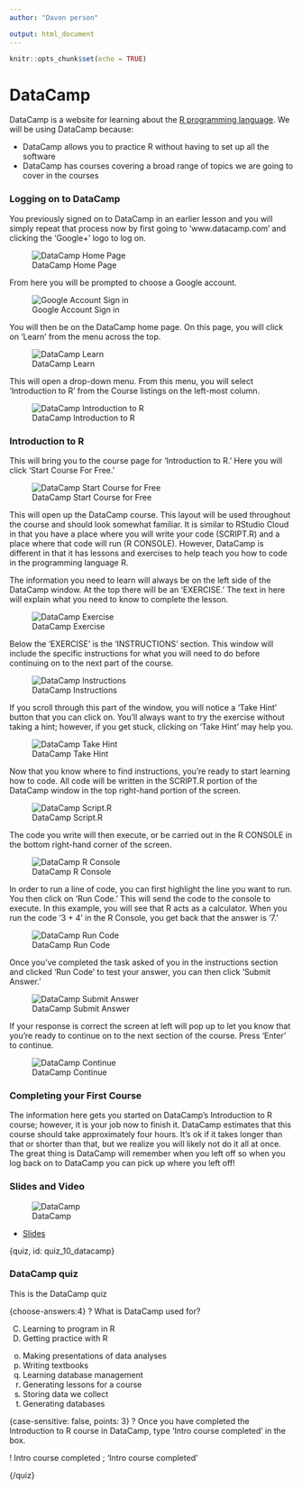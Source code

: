 ```yaml
---
author: "Davon person"

output: html_document
---
```


```r
knitr::opts_chunk$set(echo = TRUE)
```

# DataCamp

DataCamp is a website for learning about the [R programming language](https://www.r-project.org/). We will be using DataCamp because:

* DataCamp allows you to practice R without having to set up all the software
* DataCamp has courses covering a broad range of topics we are going to cover in the courses

### Logging on to DataCamp

You previously signed on to DataCamp in an earlier lesson and you will simply repeat that process now by first going to 'www.datacamp.com' and clicking the 'Google+' logo to log on.

![DataCamp Home Page](https://docs.google.com/presentation/d/1Kgpmw00v_OjhhXkf_ULGV4pWIJjNuu3Sukmd2aqbHUk/export/png?id=1Kgpmw00v_OjhhXkf_ULGV4pWIJjNuu3Sukmd2aqbHUk&pageid=g2fa05cc68b_0_0)

From here you will be prompted to choose a Google account.

![Google Account Sign in](https://docs.google.com/presentation/d/1Kgpmw00v_OjhhXkf_ULGV4pWIJjNuu3Sukmd2aqbHUk/export/png?id=1Kgpmw00v_OjhhXkf_ULGV4pWIJjNuu3Sukmd2aqbHUk&pageid=g2fa05cc68b_0_16)

You will then be on the DataCamp home page. On this page, you will click on 'Learn' from the menu across the top.

![DataCamp Learn](https://docs.google.com/presentation/d/1Kgpmw00v_OjhhXkf_ULGV4pWIJjNuu3Sukmd2aqbHUk/export/png?id=1Kgpmw00v_OjhhXkf_ULGV4pWIJjNuu3Sukmd2aqbHUk&pageid=g2fa05cc68b_0_10)

This will open a drop-down menu. From this menu, you will select 'Introduction to R' from the Course listings on the left-most column.

![DataCamp Introduction to R](https://docs.google.com/presentation/d/1Kgpmw00v_OjhhXkf_ULGV4pWIJjNuu3Sukmd2aqbHUk/export/png?id=1Kgpmw00v_OjhhXkf_ULGV4pWIJjNuu3Sukmd2aqbHUk&pageid=g2fa05cc68b_0_95)

### Introduction to R

This will bring you to the course page for 'Introduction to R.' Here you will click 'Start Course For Free.'

![DataCamp Start Course for Free](https://docs.google.com/presentation/d/1Kgpmw00v_OjhhXkf_ULGV4pWIJjNuu3Sukmd2aqbHUk/export/png?id=1Kgpmw00v_OjhhXkf_ULGV4pWIJjNuu3Sukmd2aqbHUk&pageid=g2fa05cc68b_0_179)

This will open up the DataCamp course. This layout will be used throughout the course and should look somewhat familiar. It is similar to RStudio Cloud in that you have a place where you will write your code (SCRIPT.R) and a place where that code will run (R CONSOLE). However, DataCamp is different in that it has lessons and exercises to help teach you how to code in the programming language R.

The information you need to learn will always be on the left side of the DataCamp window. At the top there will be an 'EXERCISE.' The text in here will explain what you need to know to complete the lesson.

![DataCamp Exercise](https://docs.google.com/presentation/d/1Kgpmw00v_OjhhXkf_ULGV4pWIJjNuu3Sukmd2aqbHUk/export/png?id=1Kgpmw00v_OjhhXkf_ULGV4pWIJjNuu3Sukmd2aqbHUk&pageid=g2fa05cc68b_0_282)

Below the 'EXERCISE' is the 'INSTRUCTIONS' section. This window will include the specific instructions for what you will need to do before continuing on to the next part of the course.

![DataCamp Instructions](https://docs.google.com/presentation/d/1Kgpmw00v_OjhhXkf_ULGV4pWIJjNuu3Sukmd2aqbHUk/export/png?id=1Kgpmw00v_OjhhXkf_ULGV4pWIJjNuu3Sukmd2aqbHUk&pageid=g2fa05cc68b_0_287)

If you scroll through this part of the window, you will notice a 'Take Hint' button that you can click on. You'll always want to try the exercise without taking a hint; however, if you get stuck, clicking on 'Take Hint' may help you.

![DataCamp Take Hint](https://docs.google.com/presentation/d/1Kgpmw00v_OjhhXkf_ULGV4pWIJjNuu3Sukmd2aqbHUk/export/png?id=1Kgpmw00v_OjhhXkf_ULGV4pWIJjNuu3Sukmd2aqbHUk&pageid=g2fa05cc68b_0_299)

Now that you know where to find instructions, you're ready to start learning how to code. All code will be written in the SCRIPT.R portion of the DataCamp window in the top right-hand portion of the screen.

![DataCamp Script.R](https://docs.google.com/presentation/d/1Kgpmw00v_OjhhXkf_ULGV4pWIJjNuu3Sukmd2aqbHUk/export/png?id=1Kgpmw00v_OjhhXkf_ULGV4pWIJjNuu3Sukmd2aqbHUk&pageid=g2fa05cc68b_0_184)

The code you write will then execute, or be carried out in the R CONSOLE in the bottom right-hand corner of the screen.

![DataCamp R Console](https://docs.google.com/presentation/d/1Kgpmw00v_OjhhXkf_ULGV4pWIJjNuu3Sukmd2aqbHUk/export/png?id=1Kgpmw00v_OjhhXkf_ULGV4pWIJjNuu3Sukmd2aqbHUk&pageid=g2fa05cc68b_0_277)

In order to run a line of code, you can first highlight the line you want to run. You then click on 'Run Code.' This will send the code to the console to execute. In this example, you will see that R acts as a calculator. When you run the code '3 + 4' in the R Console, you get back that the answer is '7.'

![DataCamp Run Code](https://docs.google.com/presentation/d/1Kgpmw00v_OjhhXkf_ULGV4pWIJjNuu3Sukmd2aqbHUk/export/png?id=1Kgpmw00v_OjhhXkf_ULGV4pWIJjNuu3Sukmd2aqbHUk&pageid=g2fa05cc68b_0_189)

Once you've completed the task asked of you in the instructions section and clicked 'Run Code' to test your answer, you can then click 'Submit Answer.'

![DataCamp Submit Answer](https://docs.google.com/presentation/d/1Kgpmw00v_OjhhXkf_ULGV4pWIJjNuu3Sukmd2aqbHUk/export/png?id=1Kgpmw00v_OjhhXkf_ULGV4pWIJjNuu3Sukmd2aqbHUk&pageid=g2fa05cc68b_0_315)

If your response is correct the screen at left will pop up to let you know that you're ready to continue on to the next section of the course. Press 'Enter' to continue.

![DataCamp Continue](https://docs.google.com/presentation/d/1Kgpmw00v_OjhhXkf_ULGV4pWIJjNuu3Sukmd2aqbHUk/export/png?id=1Kgpmw00v_OjhhXkf_ULGV4pWIJjNuu3Sukmd2aqbHUk&pageid=g2fa05cc68b_0_342)

### Completing your First Course

The information here gets you started on DataCamp's Introduction to R course; however, it is your job now to finish it. DataCamp estimates that this course should take approximately four hours. It's ok if it takes longer than that or shorter than that, but we realize you will likely not do it all at once. The great thing is DataCamp will remember when you left off so when you log back on to DataCamp you can pick up where you left off!


### Slides and Video

![DataCamp](https://www.youtube.com/watch?v=qiGt7K-suxg)

* [Slides](https://docs.google.com/presentation/d/1Kgpmw00v_OjhhXkf_ULGV4pWIJjNuu3Sukmd2aqbHUk/edit?usp=sharing)



{quiz, id: quiz_10_datacamp}

### DataCamp quiz

This is the DataCamp quiz

{choose-answers:4}
? What is DataCamp used for?

C) Learning to program in R
C) Getting practice with R
o) Making presentations of data analyses
o) Writing textbooks
o) Learning database management
o) Generating lessons for a course
o) Storing data we collect
o) Generating databases


{case-sensitive: false, points: 3}
? Once you have completed the Introduction to R course in DataCamp, type 'Intro course completed' in the box.

! Intro course completed ; 'Intro course completed'

{/quiz}
